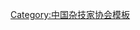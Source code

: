 {{Navbox
| name   = 中国杂技家协会第八届理事会
| title  = [[中国杂技家协会]]第八届理事会
| above  = 2020年12月－
| bodyclass = hlist
| group1 = 名誉主席
| list1  = [[夏菊花]]
| group2 = 主席
| list2  = [[边发吉]]
| group3 = 驻会副主席
| list3  = [[唐延海]]
| group4 = 副主席
| list4  = 
* [[邓宝金]]
* [[付继恩]]
* [[安宁（杂技家）|安　宁]]
* [[李宁|李　宁]]
* [[吴正丹]]
* [[阿迪力·吾休尔]]
* [[赵双午]]
* [[俞亦纲]]
* [[梅月洲]]
* [[童荣华]]
* [[薛金升]]
| group5 = 秘书长
| list5  = [[肖世革]]
| group6 = 副秘书长
| list6  = [[刘挥|刘　挥]]
| group7 = 顾问
| list7  = 
* [[王仁刚]]
* [[尹钰宏]]
* [[刘全利]]
* [[齐春生]]
* [[孙力力]]
* [[何天宠]]
* [[张红|张　红]]
* [[林建|林　建]]
* [[程海宝]]
* [[蓝天|蓝　天]]
* [[戴武琦]]
}}<noinclude>
{{collapsible option}}
[[Category:中国杂技家协会模板]]
</noinclude>